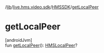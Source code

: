 /[lib](/api-reference/android/v2/home/content)/[live.hms.video.sdk](../index)/[HMSSDK](index)/[getLocalPeer](get-local-peer)

# getLocalPeer

[androidJvm]\
fun [getLocalPeer](get-local-peer)(): [HMSLocalPeer](../../live.hms.video.sdk.models/-h-m-s-local-peer/index)?
